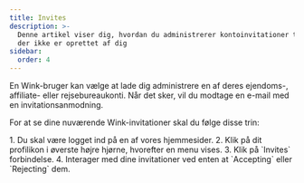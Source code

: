 ```yaml
---
title: Invites
description: >-
  Denne artikel viser dig, hvordan du administrerer kontoinvitationer til konti,
  der ikke er oprettet af dig
sidebar:
  order: 4
---
```

En Wink-bruger kan vælge at lade dig administrere en af ​​deres ejendoms-, affiliate- eller rejsebureaukonti. Når det sker, vil du modtage en e-mail med en invitationsanmodning.


For at se dine nuværende Wink-invitationer skal du følge disse trin:

<Steps>
  1. Du skal være logget ind på en af ​​vores hjemmesider.
  2. Klik på dit profilikon i øverste højre hjørne, hvorefter en menu vises.
  3. Klik på `Invites` forbindelse.
  4. Interager med dine invitationer ved enten at `Accepting` eller `Rejecting` dem.
</Steps>


